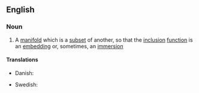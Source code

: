 ==English==
{{wikipedia}}
===Noun===
{{en-noun}}
#{{topology}} A [[manifold]] which is a [[subset]] of another, so that the [[inclusion]] [[function]] is an [[embedding]] or, sometimes, an [[immersion]]
====Translations====
{{trans-top|manifold which is a subset of another}}
* Danish: {{t|da|delmangfoldighed|c}}
{{trans-mid}}
* Swedish: {{t|sv|delmångfald|c}}
{{trans-bottom}}